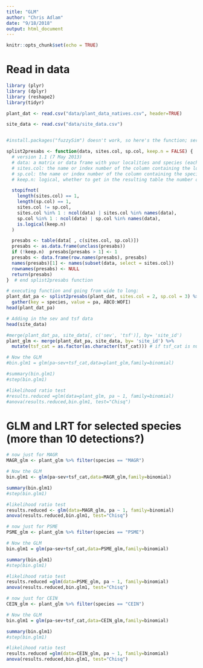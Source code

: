 ```yaml
---
title: "GLM"
author: "Chris Adlam"
date: "9/18/2018"
output: html_document
---
```


```r
knitr::opts_chunk$set(echo = TRUE)
```

# Read in data
```r
library (plyr)
library (dplyr)
library (reshape2)
library(tidyr)

plant_dat <- read.csv("data/plant_data_natives.csv", header=TRUE)

site_data <- read.csv("data/site_data.csv")


#install.packages("fuzzySim") doesn't work, so here's the function; serves to convert from presence only to presence-absence

splist2presabs <- function(data, sites.col, sp.col, keep.n = FALSE) {
  # version 1.1 (7 May 2013)
  # data: a matrix or data frame with your localities and species (each in a different column)
  # sites.col: the name or index number of the column containing the localities
  # sp.col: the name or index number of the column containing the species names or codes
  # keep.n: logical, whether to get in the resulting table the number of times each species appears in each locality; if false (the default), only the presence (1) or absence (0) are recorded

  stopifnot(
    length(sites.col) == 1,
    length(sp.col) == 1,
    sites.col != sp.col,
    sites.col %in% 1 : ncol(data) | sites.col %in% names(data),
    sp.col %in% 1 : ncol(data) | sp.col %in% names(data),
    is.logical(keep.n)
  )

  presabs <- table(data[ , c(sites.col, sp.col)])
  presabs <- as.data.frame(unclass(presabs))
  if (!keep.n)  presabs[presabs > 1] <- 1
  presabs <- data.frame(row.names(presabs), presabs)
  names(presabs)[1] <- names(subset(data, select = sites.col))
  rownames(presabs) <- NULL
  return(presabs)
}  # end splist2presabs function

# executing function and going from wide to long:
plant_dat_pa <- splist2presabs(plant_dat, sites.col = 2, sp.col = 3) %>% 
  gather(key = species, value = pa, ABCO:WOFI)
head(plant_dat_pa)

# Adding in the sev and tsf data
head(site_data)

#merge(plant_dat_pa, site_data[, c('sev', 'tsf')], by= 'site_id')
plant_glm <- merge(plant_dat_pa, site_data, by= 'site_id') %>% 
  mutate(tsf_cat = as.factor(as.character(tsf_cat))) # if tsf_cat is numeric, model output is gibberish; must change to factor

# Now the GLM
#bin.glm1 = glm(pa~sev+tsf_cat,data=plant_glm,family=binomial)

#summary(bin.glm1)
#step(bin.glm1) 

#likelihood ratio test
#results.reduced =glm(data=plant_glm, pa ~ 1, family=binomial)
#anova(results.reduced,bin.glm1, test="Chisq")


```

# GLM and LRT for selected species (more than 10 detections?)
```r
# now just for MAGR
MAGR_glm <- plant_glm %>% filter(species == "MAGR")

# Now the GLM
bin.glm1 <- glm(pa~sev+tsf_cat,data=MAGR_glm,family=binomial)

summary(bin.glm1)
#step(bin.glm1) 

#likelihood ratio test
results.reduced <- glm(data=MAGR_glm, pa ~ 1, family=binomial)
anova(results.reduced,bin.glm1, test="Chisq")

```

```r
# now just for PSME
PSME_glm <- plant_glm %>% filter(species == "PSME")

# Now the GLM
bin.glm1 = glm(pa~sev+tsf_cat,data=PSME_glm,family=binomial)

summary(bin.glm1)
#step(bin.glm1) 

#likelihood ratio test
results.reduced =glm(data=PSME_glm, pa ~ 1, family=binomial)
anova(results.reduced,bin.glm1, test="Chisq")

```

```r
# now just for CEIN
CEIN_glm <- plant_glm %>% filter(species == "CEIN")

# Now the GLM
bin.glm1 = glm(pa~sev+tsf_cat,data=CEIN_glm,family=binomial)

summary(bin.glm1)
#step(bin.glm1) 

#likelihood ratio test
results.reduced =glm(data=CEIN_glm, pa ~ 1, family=binomial)
anova(results.reduced,bin.glm1, test="Chisq")


```